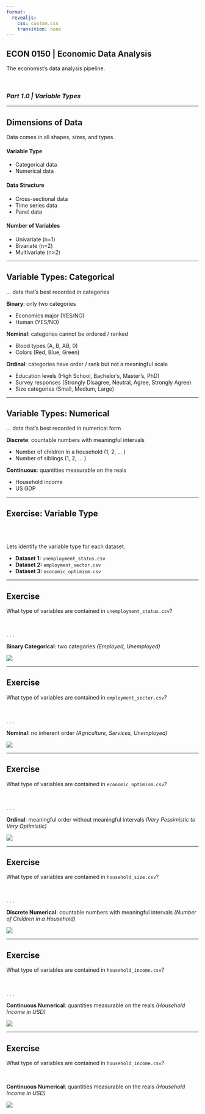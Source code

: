 ```yaml
---
format:
  revealjs:
    css: custom.css
    transition: none
---
```


## ECON 0150 | Economic Data Analysis {.center}
<p class="subheader-center">The economist's data analysis pipeline.</p>

<br> 

### *Part 1.0 | Variable Types*

---

## Dimensions of Data
<p class="subheader">Data comes in all shapes, sizes, and types.</p>

#### Variable Type
- Categorical data
- Numerical data

#### Data Structure
- Cross-sectional data
- Time series data
- Panel data

#### Number of Variables
- Univariate (n=1)
- Bivariate (n=2)
- Multivariate (n>2)

---

## Variable Types: Categorical
<p class="subheader">... data that's best recorded in categories</p>

**Binary**: only two categories

- Economics major (YES/NO)
- Human (YES/NO)

**Nominal**: categories cannot be ordered / ranked

- Blood types (A, B, AB, 0)
- Colors (Red, Blue, Green)

**Ordinal**: categories have order / rank but not a meaningful scale

- Education levels (High School, Bachelor's, Master's, PhD)
- Survey responses (Strongly Disagree, Neutral, Agree, Strongly Agree)
- Size categories (Small, Medium, Large)

---

## Variable Types: Numerical
<p class="subheader">... data that's best recorded in numerical form</p>

**Discrete**: countable numbers with meaningful intervals\

- Number of children in a household (1, 2, ... )
- Number of siblings (1, 2, ... )

**Continuous**: quantities measurable on the reals

- Household income
- US GDP

---

## Exercise: Variable Type

<br><br>

Lets identify the variable type for each dataset.

- **Dataset 1:** `unemployment_status.csv`
- **Dataset 2:** `employment_sector.csv`
- **Dataset 3:** `economic_optimism.csv`

---

## Exercise
<p class="subheader">What type of variables are contained in `unemployment_status.csv`?</p>

<br>

. . .

**Binary Categorical**: two categories *(Employed, Unemployed)*

![](i/Part_1_1_Binary_Categorical_Exercise.png)

---

## Exercise
<p class="subheader">What type of variables are contained in `employment_sector.csv`?</p>

<br>

. . .

**Nominal**: no inherent order *(Agriculture, Services, Unemployed)*

![](i/Part_1_1_Nominal_Categorical_Exercise.png)

---

## Exercise
<p class="subheader">What type of variables are contained in `economic_optimism.csv`?</p>

<br>

. . .

**Ordinal**: meaningful order without meaningful intervals *(Very Pessimistic to Very Optimistic)*

![](i/Part_1_1_Ordinal_Categorical_Exercise.png)

---

## Exercise
<p class="subheader">What type of variables are contained in `household_size.csv`?</p>

<br>

. . .

**Discrete Numerical**: countable numbers with meaningful intervals *(Number of Children in a Household)*

![](i/Part_1_2_Discrete_Numerical_Exercise.png)

---

## Exercise
<p class="subheader">What type of variables are contained in `household_income.csv`?</p>

<br>

. . .

**Continuous Numerical**: quantities measurable on the reals *(Household Income in USD)*

![](i/Part_1_2_Continuous_Numerical_Exercise.png)

---

## Exercise
<p class="subheader">What type of variables are contained in `household_income.csv`?</p>

<br>

**Continuous Numerical**: quantities measurable on the reals *(Household Income in USD)*

![](i/Part_1_2_Continuous_Numerical_Jitter_Boxplot_Exercise.png)

